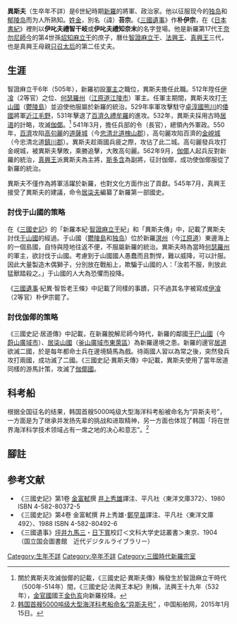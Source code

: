 {{noteTA
|1=zh-hans:于山国; zh-hant:于山國;
|2=zh-hans:于尸山国; zh-hant:于尸山國;
}}
{{Infobox Korean name|
hangul=이사부|
hanja=異斯夫|
rr=Isabu|
mr=Isabu|
img=|
}}
'''異斯夫'''（生卒年不詳）是6世紀時期[[新羅|新羅]]的將軍、政治家。他以征服现今的[[独岛|独岛]]和[[郁陵岛|郁陵岛]]而为人所熟知。[[金姓|姓金]]，別名（諱）'''苔宗'''。《[[三國遺事|三國遺事]]》作'''朴伊宗'''，在《[[日本書紀|日本書紀]]》裡則以'''伊叱夫禮智干岐'''或'''伊叱夫禮知奈末'''的名字登場。他是新羅第17代王[[奈勿尼師今|奈勿尼師今]]的第4世孫[[炤知麻立干|炤知麻立干]]的庶子，曆仕[[智證麻立干|智證麻立干]]、[[法興王|法興王]]、[[真興王|真興王]]三代，也是真興王母親[[只召太后|只召太后]]的第二任丈夫。

== 生涯 ==
智證麻立干6年（505年），新羅初設[[軍主|軍主]]之職位，異斯夫擔任此職。512年陞任[[伊飡|伊飡]]（2等官）之位、[[何瑟羅州|何瑟羅州]]（[[江原道|江原道]][[江陵市|江陵市]]）軍主。任軍主期間，異斯夫攻打[[于山國|于山國]]（[[鬱陵島|鬱陵島]]）並迫使他服屬於新羅的統治。529年率軍攻擊駐守[[卓淳國|卓淳國]][[熊川|熊川]]的[[倭國|倭國]]將軍[[近江毛野|近江毛野]]，531年擊退了[[百濟|百濟]][[久禮牟羅|久禮牟羅]]的進攻。532年，異斯夫採用古時[[居道|居道]]的計略，攻滅[[伽倻|伽倻]]。<ref>關於異斯夫攻滅伽倻的記載，《三國史記·異斯夫傳》稱發生於智證麻立干時代（500年-514年）間，《三國史記·法興王本紀》則稱，法興王十九年（532年），[[金官伽倻|金官國]]國王[[金仇亥|金仇亥]]向新羅投降。</ref> 541年3月，擔任兵部的令（長官），總領內外軍政。550年，[[百濟|百濟]]攻陷[[高句麗|高句麗]]的[[道薩城|道薩城]]（今[[忠清北道|忠清北道]][[槐山郡|槐山郡]]），高句麗攻陷百濟的[[金峴城|金峴城]]（今忠清北道[[鎮川郡|鎮川郡]]）。異斯夫趁兩國兵疲之際，攻佔了此二城。高句麗發兵攻打金峴城，被異斯夫擊敗，乘勝追擊，大敗高句麗。562年9月，[[伽倻|伽倻]]人起兵反對新羅的統治，[[真興王|真興王]]派異斯夫為主將，[[斯多含|斯多含]]為副將，征討伽倻，成功使伽倻服從了新羅的統治。

異斯夫不僅作為將軍活躍於新羅，也對文化方面作出了貢獻。545年7月，真興王接受了異斯夫的建議，命令[[居柒夫|居柒夫]]編纂了新羅第一部國史。
=== 討伐于山國的策略 ===
在《[[三國史記|三國史記]]》的「新羅本紀·[[智證麻立干|智證麻立干]]紀」和「異斯夫傳」中，記載了異斯夫討伐[[于山國|于山國]]的經過。于山國（[[鬱陵島|鬱陵島]]和[[独岛|独岛]]）位於新羅[[溟州|溟州]]（今[[江原道|江原道]]）東邊海上的一個島國，自恃與陸地往返不便，不服屬新羅的統治。異斯夫時為當時[[何瑟羅州|何瑟羅州]]的軍主，欲討伐于山國。考慮到于山國國人愚蠢而且剽悍，難以威降，可以計服。因此大量製造木偶獅子，分別放在戰船上，欺騙于山國的人：「汝若不服，則放此猛獸踏殺之。」于山國的人大為恐懼而投降。

《[[三國遺事|三國遺事]]·紀異·智哲老王條》中記載了同樣的事蹟，只不過其名字被寫成[[伊飡|伊飡]]（2等官）朴伊宗罷了。
=== 討伐伽倻的策略 ===
《三國史記·居道傳》中記載，在新羅脫解尼師今時代，新羅的鄰國[[于尸山國|于尸山國]]（今[[蔚山廣域市|蔚山廣域市]]）、[[居柒山國|居柒山國]]（[[釜山廣域市|釜山廣域市]][[東萊區|東萊區]]）為新羅邊境之患。新羅的邊官[[居道|居道]]欲滅二國，於是每年都命士兵在邊境騎馬為戲。待兩國人習以為常之後，突然發兵攻打兩國，成功滅了二國。《三國史記·異斯夫傳》中記載，異斯夫使用了當年居道同樣的游馬計策，攻滅了[[金官伽倻|伽倻國]]。
==科考船==
根据全国征名的结果，韩国首艘5000吨级大型海洋科考船被命名为“异斯夫号”，一方面是为了继承并发扬先辈的挑战和进取精神，另一方面也体现了韩国「将在世界海洋科学技术领域占有一席之地的决心和意志”。<ref>[http://m.cnshipnet.com/21-0-52212-1.html 韩国首艘5000吨级大型海洋科考船命名“异斯夫号”] {{Wayback|url=http://m.cnshipnet.com/21-0-52212-1.html |date=20170927052439 }}，中国船舶网，2015年1月15日。</ref>

== 腳註 ==
{{reflist}}
== 参考文献 ==
* 《三國史記》第1卷 [[金富軾|金富軾]]撰 [[井上秀雄|井上秀雄]]譯注、平凡社〈東洋文庫372〉、1980 ISBN 4-582-80372-5
* 《三國史記》第4卷 金富軾撰 井上秀雄･[[鄭早苗|鄭早苗]]譯注、平凡社〈東洋文庫492〉、1988 ISBN 4-582-80492-6
* 《三國遺事》[[坪井九馬三|坪井九馬三]]・[[日下寬|日下寬]]校訂＜文科大学史誌叢書＞東京、1904（国立国会圖書館　近代デジタルライブラリー）

[[Category:生年不詳|Category:生年不詳]]
[[Category:卒年不詳|Category:卒年不詳]]
[[Category:三國時代新羅宗室|Category:三國時代新羅宗室]]